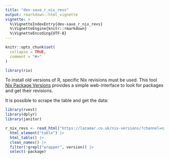 ```yaml
---
title: "dev-save_r_nix_revs"
output: rmarkdown::html_vignette
vignette: >
  %\VignetteIndexEntry{dev-save_r_nix_revs}
  %\VignetteEngine{knitr::rmarkdown}
  %\VignetteEncoding{UTF-8}
---
```


```r
knitr::opts_chunk$set(
  collapse = TRUE,
  comment = "#>"
)
```

```r
library(rix)
```

<!-- WARNING - This vignette is generated by {fusen} from dev/save_r_nix_revs.Rmd: do not edit by hand -->

To install old versions of R, specific Nix revisions must be used. This tool
[Nix Package Versions](https://lazamar.co.uk/nix-versions/) provides a simple
web-interface to look for packages and get their revisions.

It is possible to scrape the table and get the data:


```r
library(rvest)
library(dplyr)
library(janitor)

r_nix_revs <- read_html("https://lazamar.co.uk/nix-versions/?channel=nixpkgs-unstable&package=r") |>
  html_element("table") |>
  html_table() |>
  clean_names() |>
  filter(!grepl("wrapper", version)) |>
  select(-package)

```

